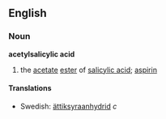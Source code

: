==English==
===Noun===
{{wikipediapar|aspirin}}
'''acetylsalicylic acid'''
#{{chemistry}} the [[acetate]] [[ester]] of [[salicylic acid]]; [[aspirin]]
====Translations====
*Swedish: [[ättiksyraanhydrid]] ''c''